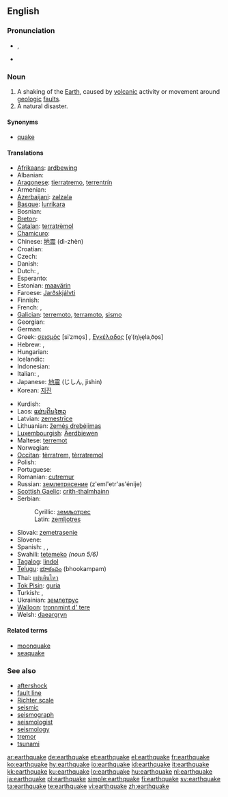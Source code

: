 ==English==
{{wikipedia}}

===Pronunciation===
* {{IPA|/ˈɜː(r)θˌkweɪk/}}, {{SAMPA|/"3:(r)T%kweIk/}}
* {{audio|En-us-earthquake.ogg|Audio (USA)}}

===Noun===
{{en-noun}}

# A shaking of the [[Earth]], caused by [[volcanic]] activity or movement around [[geologic]] [[fault]]s.
# A natural disaster.

====Synonyms====
* [[quake]]

====Translations====
{{trans-top|earthquake}}
* [[Afrikaans]]: [[ardbewing]]
* Albanian: {{t-|sq|tërmet|m|xs=Albanian}}
* [[Aragonese]]: [[tierratremo]], [[terrentrín]]
* Armenian: {{t|hy|երկրաշարժ|tr=erkrašarž|sc=Armn}}
* [[Azerbaijani]]: [[zəlzələ]]
* [[Basque]]: [[lurrikara]]
* Bosnian: {{t-|bs|zemljotres|m}}
* [[Breton]]: {{t+|br|kren-douar|m|xs=Breton}}
* [[Catalan]]: [[terratrèmol]] {{m}}
* [[Chamicuro]]: {{tø|ccc|ijmulalaki}}
* Chinese: [[地震]] (dì-zhèn)
* Croatian: {{t+|hr|potres|m}}
* Czech: {{t+|cs|zemětřesení|n}}
* Danish: {{t|da|jordskælv|n}}
* Dutch: {{t+|nl|aardbeving|f}}, {{t+|nl|aardschok|m}}
* Esperanto: {{t-|eo|tertremo|xs=Esperanto}}
* Estonian: [[maavärin]]
* Faroese: [[Jarðskjálvti]]
* Finnish: {{t-|fi|maanjäristys}}
* French: {{t+|fr|tremblement de terre|m}}, {{t|fr|séisme|m}}
* [[Galician]]: [[terremoto]], [[terramoto]], [[sismo]]
* Georgian: {{t|ka|მიწისძვრა|tr=micisjvra|sc=Geor}}
* German: {{t+|de|Erdbeben|n}}
* Greek: [[σεισμός]] [siˈzmo̞s] {{m}}, [[Εγκέλαδος]] [e̞ˈ(ŋ)ɟe̞laˌðo̞s] {{m}}
* Hebrew: {{t-|he|רעידת אדמה|f|tr=reidat adama|sc=Hebr}}, {{t-|he|רעש אדמה|m|tr=raash adama|sc=Hebr}}
* Hungarian: {{t+|hu|földrengés}}
* Icelandic: {{t+|is|jarðskjálfti}}
* Indonesian: {{t|id|gempa bumi|xs=Indonesian}}
* Italian: {{t+|it|terremoto|m}}, {{t-|it|sisma|m}}
* Japanese: [[地震]] (じしん, jishin)
* Korean: [[지진]]
{{trans-mid}}
* Kurdish: {{ku-Arab|[[بوومه‌له‌رزه‌]]}}
* Laos: [[ແຜ່ນດິນໄຫວ]]
* Latvian: [[zemestrīce]] {{f}}
* Lithuanian: [[žemės drebėjimas]] {{m}}
* [[Luxembourgish]]: [[Äerdbiewen]]
* Maltese: [[terremot]] {{m}}
* Norwegian: {{t+|no|jordskjelv|n}}
* [[Occitan]]: [[tèrratrem]], [[tèrratremol]]
* Polish: {{t+|pl|trzęsienie ziemi|n}}
* Portuguese: {{t+|pt|terramoto|m}}
* Romanian: [[cutremur]] {{n}}
* Russian: [[землетрясение]] (z'eml'etr'as'énije) {{n}}
* [[Scottish Gaelic]]: [[crith-thalmhainn]] {{f}}
* Serbian:
*: Cyrillic: [[земљотрес#Serbian|земљотрес]] {{m}}
*: Latin: [[zemljotres#Serbian|zemljotres]] {{m}}
* Slovak: [[zemetrasenie]]
* Slovene: {{t+|sl|potres}}
* Spanish: {{t+|es|terremoto|m}}, {{t+|es|temblor|m}}, {{t+|es|chaka|f}}
* Swahili: [[tetemeko]]  ''(noun 5/6)''
* [[Tagalog]]: [[lindol]]
* [[Telugu]]: [[భూకంపం]] (bhookampam)
* Thai: [[แผ่นดินไหว]]
* [[Tok Pisin]]: [[guria]]
* Turkish: {{t+|tr|deprem}}, {{t+|tr|zelzele}}
* Ukrainian: [[землетрус]]
* [[Walloon]]: [[tronnmint d' tere]]
* Welsh: [[daeargryn]]
{{trans-bottom}}

====Related terms====
* [[moonquake]]
* [[seaquake]]

===See also===
* [[aftershock]]<!-- or is it hyphenated or two words? -->
* [[fault line]]
* [[Richter scale]]
* [[seismic]]
* [[seismograph]]
* [[seismologist]]
* [[seismology]]
* [[tremor]]
* [[tsunami]]

[[ar:earthquake]]
[[de:earthquake]]
[[et:earthquake]]
[[el:earthquake]]
[[fr:earthquake]]
[[ko:earthquake]]
[[hy:earthquake]]
[[io:earthquake]]
[[id:earthquake]]
[[it:earthquake]]
[[kk:earthquake]]
[[ku:earthquake]]
[[lo:earthquake]]
[[hu:earthquake]]
[[nl:earthquake]]
[[ja:earthquake]]
[[pl:earthquake]]
[[simple:earthquake]]
[[fi:earthquake]]
[[sv:earthquake]]
[[ta:earthquake]]
[[te:earthquake]]
[[vi:earthquake]]
[[zh:earthquake]]